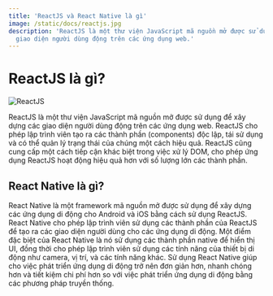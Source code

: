 ```yaml
---
title: 'ReactJS và React Native là gì'
image: /static/docs/reactjs.jpg
description: 'ReactJS là một thư viện JavaScript mã nguồn mở được sử dụng để xây dựng các
  giao diện người dùng động trên các ứng dụng web.'
---
```


# ReactJS là gì?

![ReactJS](/static/docs/reactjs.jpg)

ReactJS là một thư viện JavaScript mã nguồn mở được sử dụng để xây dựng các giao
diện người dùng động trên các ứng dụng web. ReactJS cho phép lập trình viên tạo
ra các thành phần (components) độc lập, tái sử dụng và có thể quản lý trạng thái
của chúng một cách hiệu quả. ReactJS cũng cung cấp một cách tiếp cận khác biệt
trong việc xử lý DOM, cho phép ứng dụng ReactJS hoạt động hiệu quả hơn với số
lượng lớn các thành phần.

## React Native là gì?

React Native là một framework mã nguồn mở được sử dụng để xây dựng các ứng dụng
di động cho Android và iOS bằng cách sử dụng ReactJS. React Native cho phép lập
trình viên sử dụng các thành phần của ReactJS để tạo ra các giao diện người dùng
cho các ứng dụng di động. Một điểm đặc biệt của React Native là nó sử dụng các
thành phần native để hiển thị UI, đồng thời cho phép lập trình viên sử dụng các
tính năng của thiết bị di động như camera, vị trí, và các tính năng khác. Sử
dụng React Native giúp cho việc phát triển ứng dụng di động trở nên đơn giản
hơn, nhanh chóng hơn và tiết kiệm chi phí hơn so với việc phát triển ứng dụng di
động bằng các phương pháp truyền thống.

